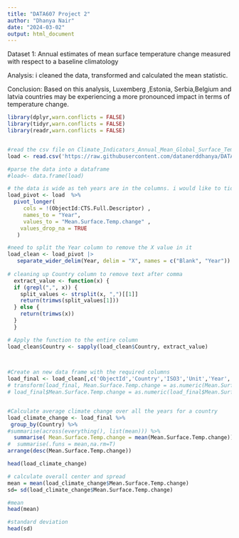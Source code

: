 ```yaml
---
title: "DATA607 Project 2"
author: "Dhanya Nair"
date: "2024-03-02"
output: html_document
---
```

Dataset 1: Annual estimates of mean surface temperature change measured with respect to a baseline climatology

Analysis:
i cleaned the data, transformed and calculated the mean statistic.

Conclusion:
Based on this analysis, Luxemberg ,Estonia, Serbia,Belgium and latvia countries may be experiencing a more pronounced impact in terms of temperature change.

```r
library(dplyr,warn.conflicts = FALSE)
library(tidyr,warn.conflicts = FALSE)
library(readr,warn.conflicts = FALSE)


#read the csv file on Climate_Indicators_Annual_Mean_Global_Surface_Temperature
load <- read.csv('https://raw.githubusercontent.com/datanerddhanya/DATA607/main/Indicator_3_1_Climate_Indicators_Annual_Mean_Global_Surface_Temperature_577579683071085080.csv',sep = ",", stringsAsFactors=FALSE, quote = "\"")

#parse the data into a dataframe
#load<- data.frame(load)

# the data is wide as teh years are in the columns. i would like to tidy the data by moving it into #rows.
load_pivot <- load  %>%
  pivot_longer(
     cols = !(ObjectId:CTS.Full.Descriptor) ,
     names_to = "Year", 
     values_to = "Mean.Surface.Temp.change" ,
    values_drop_na = TRUE
   ) 

#need to split the Year column to remove the X value in it 
load_clean <- load_pivot |> 
   separate_wider_delim(Year, delim = "X", names = c("Blank", "Year"))
  
# cleaning up Country column to remove text after comma
  extract_value <- function(x) {
  if (grepl(",", x)) {
    split_values <- strsplit(x, ",")[[1]]
    return(trimws(split_values[1]))
  } else {
    return(trimws(x))
  }
  }

# Apply the function to the entire column
load_clean$Country <- sapply(load_clean$Country, extract_value)


 
#Create an new data frame with the required columns
load_final <- load_clean[,c('ObjectId','Country','ISO3','Unit','Year','Mean.Surface.Temp.change')]
# transform(load_final, Mean.Surface.Temp.change = as.numeric(Mean.Surface.Temp.change))
# load_final$Mean.Surface.Temp.change = as.numeric(load_final$Mean.Surface.Temp.change)


#Calculate average climate change over all the years for a country
load_climate_change <- load_final %>%
 group_by(Country) %>%
#summarise(across(everything(), list(mean))) %>%
  summarise( Mean.Surface.Temp.change = mean(Mean.Surface.Temp.change)) %>%
#  summarise(.funs = mean,na.rm=T)          
arrange(desc(Mean.Surface.Temp.change))

head(load_climate_change)

# calculate overall center and spread
mean = mean(load_climate_change$Mean.Surface.Temp.change)
sd= sd(load_climate_change$Mean.Surface.Temp.change)

#mean
head(mean)

#standard deviation
head(sd)
```